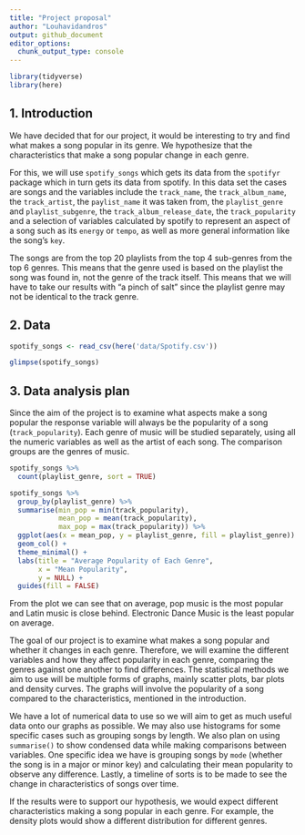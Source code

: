 ```yaml
---
title: "Project proposal"
author: "Louhavidandros"
output: github_document
editor_options: 
  chunk_output_type: console
---
```


```r
library(tidyverse)
library(here)
```

## 1. Introduction

We have decided that for our project, it would be interesting to try and find what makes a song popular in its genre. We hypothesize that the characteristics that make a song popular change in each genre. 

For this, we will use `spotify_songs` which gets its data from the `spotifyr` package which in turn gets its data from spotify. In this data set the cases are songs and the variables include the `track_name`, the `track_album_name`, the `track_artist`, the `paylist_name` it was taken from, the `playlist_genre` and `playlist_subgenre`, the `track_album_release_date`, the `track_popularity` and a selection of variables calculated by spotify to represent an aspect of a song such as its `energy` or `tempo`, as well as more general information like the song's `key`.

The songs are from the top 20 playlists from the top 4 sub-genres from the top 6 genres. This means that the genre used is based on the playlist the song was found in, not the genre of the track itself. This means that we will have to take our results with "a pinch of salt" since the playlist genre may not be identical to the track genre.

## 2. Data
```r
spotify_songs <- read_csv(here('data/Spotify.csv'))
```

```r
glimpse(spotify_songs)
```

## 3. Data analysis plan

Since the aim of the project is to examine what aspects make a song popular the response variable will always be the popularity of a song (`track_popularity`). Each genre of music will be studied separately, using all the numeric variables as well as the artist of each song. The comparison groups are the genres of music.

```r
spotify_songs %>%
  count(playlist_genre, sort = TRUE)
```

```r
spotify_songs %>%
  group_by(playlist_genre) %>%
  summarise(min_pop = min(track_popularity),
            mean_pop = mean(track_popularity),
            max_pop = max(track_popularity)) %>%
  ggplot(aes(x = mean_pop, y = playlist_genre, fill = playlist_genre)) + 
  geom_col() +
  theme_minimal() + 
  labs(title = "Average Popularity of Each Genre",
       x = "Mean Popularity",
       y = NULL) +
  guides(fill = FALSE)
```

From the plot we can see that on average, pop music is the most popular and Latin music is close behind. Electronic Dance Music is the least popular on average. 

The goal of our project is to examine what makes a song popular and whether it changes in each genre. Therefore, we will examine the different variables and how they affect popularity in each genre, comparing the genres against one another to find differences. The statistical methods we aim to use will be multiple forms of graphs, mainly scatter plots, bar plots and density curves. The graphs will involve the popularity of a song compared to the characteristics, mentioned in the introduction. 

We have a lot of numerical data to use so we will aim to get as much useful data onto our graphs as possible. We may also use histograms for some specific cases such as grouping songs by length. We also plan on using `summarise()` to show condensed data while making comparisons between variables. One specific idea we have is grouping songs by `mode` (whether the song is in a major or minor key) and calculating their mean popularity to observe any difference. Lastly, a timeline of sorts is to be made to see the change in characteristics of songs over time. 

If the results were to support our hypothesis, we would expect different characteristics making a song popular in each genre. For example, the density plots would show a different distribution for different genres.


